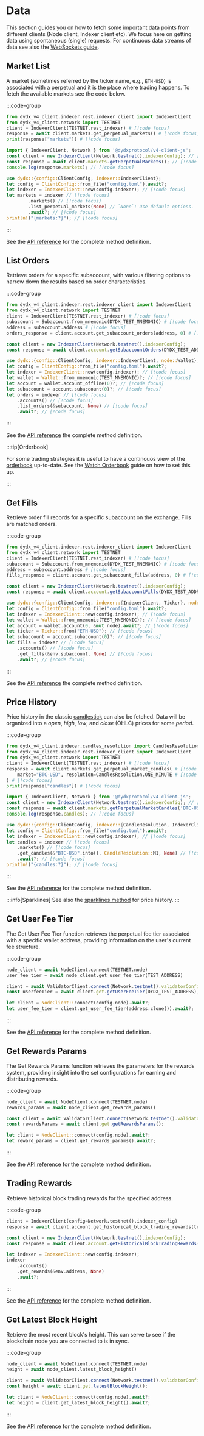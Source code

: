 # Data

This section guides you on how to fetch some important data points from different clients (Node client, Indexer client etc).
We focus here on getting data using spontaneous (single) requests. For continuous data streams of data see also the [WebSockets guide](/interaction/data/feeds).

## Market List

A market (sometimes referred by the ticker name, e.g., `ETH-USD`) is associated with a perpetual and it is the place where trading happens.
To fetch the available markets see the code below.

:::code-group

```python [Python]
from dydx_v4_client.indexer.rest.indexer_client import IndexerClient
from dydx_v4_client.network import TESTNET
client = IndexerClient(TESTNET.rest_indexer) # [!code focus]
response = await client.markets.get_perpetual_markets() # [!code focus]
print(response["markets"]) # [!code focus]
```

```typescript [TypeScript]
import { IndexerClient, Network } from '@dydxprotocol/v4-client-js'; 
const client = new IndexerClient(Network.testnet().indexerConfig); // [!code focus]
const response = await client.markets.getPerpetualMarkets(); // [!code focus]
console.log(response.markets); // [!code focus]
```

```rust [Rust]
use dydx::{config::ClientConfig, indexer::IndexerClient};
let config = ClientConfig::from_file("config.toml").await?;
let indexer = IndexerClient::new(config.indexer); // [!code focus]
let markets = indexer // [!code focus]
        .markets() // [!code focus]
        .list_perpetual_markets(None) // `None`: Use default options.  // [!code focus]
        .await?; // [!code focus]
println!("{markets:?}"); // [!code focus]
```

:::

See the [API reference](/indexer-client/http/markets/get_perpetual_markets) for the complete method definition.

## List Orders

Retrieve orders for a specific subaccount, with various filtering options to narrow down the results based on order characteristics.

:::code-group

```python [Python]
from dydx_v4_client.indexer.rest.indexer_client import IndexerClient
from dydx_v4_client.network import TESTNET
client = IndexerClient(TESTNET.rest_indexer) # [!code focus]
subaccount = Subaccount.from_mnemonic(DYDX_TEST_MNEMONIC) # [!code focus]
address = subaccount.address # [!code focus]
orders_response = client.account.get_subaccount_orders(address, 0) # [!code focus]
```

```typescript [TypeScript]
const client = new IndexerClient(Network.testnet().indexerConfig);
const response = await client.account.getSubaccountOrders(DYDX_TEST_ADDRESS, 0);
```

```rust [Rust]
use dydx::{config::ClientConfig, indexer::IndexerClient, node::Wallet};
let config = ClientConfig::from_file("config.toml").await?;
let indexer = IndexerClient::new(config.indexer); // [!code focus]
let wallet = Wallet::from_mnemonic(TEST_MNEMONIC)?; // [!code focus]
let account = wallet.account_offline(0)?; // [!code focus]
let subaccount = account.subaccount(0)?; // [!code focus]
let orders = indexer // [!code focus]
    .accounts() // [!code focus]
    .list_orders(&subaccount, None) // [!code focus]
    .await?; // [!code focus]
```

:::

See the [API reference](/indexer-client/http/accounts/list_orders) the complete method definition.

:::tip[Orderbook]

For some trading strategies it is useful to have a continouos view of the [orderbook](https://en.wikipedia.org/wiki/Order_book) up-to-date. See the [Watch Orderbook](/interaction/data/watch-orderbook) guide on how to set this up.

:::

## Get Fills

Retrieve order fill records for a specific subaccount on the exchange. Fills are matched orders.

:::code-group

```python [Python]
from dydx_v4_client.indexer.rest.indexer_client import IndexerClient
from dydx_v4_client.network import TESTNET
client = IndexerClient(TESTNET.rest_indexer) # [!code focus]
subaccount = Subaccount.from_mnemonic(DYDX_TEST_MNEMONIC) # [!code focus]
address = subaccount.address # [!code focus]
fills_response = client.account.get_subaccount_fills(address, 0) # [!code focus]
```

```typescript [TypeScript]
const client = new IndexerClient(Network.testnet().indexerConfig);
const response = await client.account.getSubaccountFills(DYDX_TEST_ADDRESS, 0);
```

```rust [Rust]
use dydx::{config::ClientConfig, indexer::{IndexerClient, Ticker}, node::Wallet}; 
let config = ClientConfig::from_file("config.toml").await?;
let indexer = IndexerClient::new(config.indexer); // [!code focus]
let wallet = Wallet::from_mnemonic(TEST_MNEMONIC)?; // [!code focus]
let account = wallet.account(0, &mut node).await?; // [!code focus]
let ticker = Ticker::from("ETH-USD"); // [!code focus]
let subaccount = account.subaccount(0)?; // [!code focus]
let fills = indexer // [!code focus]
    .accounts() // [!code focus]
    .get_fills(&env.subaccount, None) // [!code focus]
    .await?; // [!code focus]
```

:::

See the [API reference](/indexer-client/http/accounts/get_fills) the complete method definition.

## Price History

Price history in the classic [candlestick](https://en.wikipedia.org/wiki/Candlestick_chart) can also be fetched. Data will be organized into a _open_, _high_, _low_, and _close_ (OHLC) prices for some _period_.

:::code-group

```python [Python]
from dydx_v4_client.indexer.candles_resolution import CandlesResolution
from dydx_v4_client.indexer.rest.indexer_client import IndexerClient
from dydx_v4_client.network import TESTNET
client = IndexerClient(TESTNET.rest_indexer) # [!code focus]
response = await client.markets.get_perpetual_market_candles( # [!code focus]
    market="BTC-USD", resolution=CandlesResolution.ONE_MINUTE # [!code focus]
) # [!code focus]
print(response["candles"]) # [!code focus]
```

```typescript [TypeScript]
import { IndexerClient, Network } from '@dydxprotocol/v4-client-js'; 
const client = new IndexerClient(Network.testnet().indexerConfig); // [!code focus]
const response = await client.markets.getPerpetualMarketCandles('BTC-USD', '1MIN'); // [!code focus]
console.log(response.candles); // [!code focus]
```

```rust [Rust]
use dydx::{config::ClientConfig, indexer::{CandleResolution, IndexerClient}};
let config = ClientConfig::from_file("config.toml").await?;
let indexer = IndexerClient::new(config.indexer); // [!code focus]
let candles = indexer // [!code focus]
    .markets() // [!code focus]
    .get_candles(&"BTC-USD".into(), CandleResolution::M1, None) // [!code focus]
    .await?; // [!code focus]
println!("{candles:?}"); // [!code focus]
```

:::

See the [API reference](/indexer-client/http/markets/get_candles) for the complete method definition.

:::info[Sparklines]
See also the [sparklines method](/indexer-client/http/markets/get_sparklines) for price history.
:::

## Get User Fee Tier

The Get User Fee Tier function retrieves the perpetual fee tier associated with a specific wallet address, providing information on the user's current fee structure.

:::code-group

```python [Python]
node_client = await NodeClient.connect(TESTNET.node)
user_fee_tier = await node_client.get_user_fee_tier(TEST_ADDRESS)
```

```typescript [TypeScript]
client = await ValidatorClient.connect(Network.testnet().validatorConfig);
const userfeeTier = await client.get.getUserFeeTier(DYDX_TEST_ADDRESS);
```

```rust [Rust]
let client = NodeClient::connect(config.node).await?;
let user_fee_tier = client.get_user_fee_tier(address.clone()).await?;
```

:::

See the [API reference](/node-client/public/get_user_fee_tier) for the complete method definition.

## Get Rewards Params

The Get Rewards Params function retrieves the parameters for the rewards system, providing insight into the set configurations for earning and distributing rewards.

:::code-group

```python [Python]
node_client = await NodeClient.connect(TESTNET.node)
rewards_params = await node_client.get_rewards_params()
```

```typescript [TypeScript]
const client = await ValidatorClient.connect(Network.testnet().validatorConfig);
const rewardsParams = await client.get.getRewardsParams();
```

```rust [Rust]
let client = NodeClient::connect(config.node).await?;
let reward_params = client.get_rewards_params().await?;
```

:::

See the [API reference](/node-client/public/get_rewards_params) for the complete method definition.

## Trading Rewards

Retrieve historical block trading rewards for the specified address.

:::code-group

```python [Python]
client = IndexerClient(config=Network.testnet().indexer_config)
response = await client.account.get_historical_block_trading_rewards(test_address, limit)
```

```typescript [TypeScript]
const client = new IndexerClient(Network.testnet().indexerConfig);
const response = await client.account.getHistoricalBlockTradingRewards(DYDX_TEST_ADDRESS, limit);
```

```rust [Rust]
let indexer = IndexerClient::new(config.indexer);
indexer
    .accounts()
    .get_rewards(&env.address, None)
    .await?;
```

:::

See the [API reference](/indexer-client/http/accounts/get_rewards) for the complete method definition.

## Get Latest Block Height

Retrieve the most recent block's height. This can serve to see if the blockchain node you are connected to is in sync.

:::code-group

```python [Python]
node_client = await NodeClient.connect(TESTNET.node)
height = await node_client.latest_block_height()
```

```typescript [TypeScript]
client = await ValidatorClient.connect(Network.testnet().validatorConfig);
const height = await client.get.latestBlockHeight();
```

```rust [Rust]
let client = NodeClient::connect(config.node).await?;
let height = client.get_latest_block_height().await?;
```

:::

See the [API reference](/node-client/public/get_latest_block_height) for the complete method definition.
